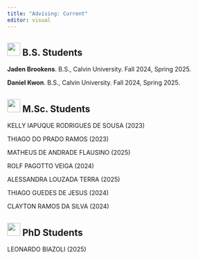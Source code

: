 ```yaml
---
title: "Advising: Current"
editor: visual
---
```


## ![](images/paste-3.png){width="30"} B.S. Students

**Jaden Brookens**. B.S., Calvin University. Fall 2024, Spring 2025.

**Daniel Kwon**. B.S., Calvin University. Fall 2024, Spring 2025.

## ![](images/paste-2.png){width="30"} M.Sc. Students

KELLY IAPUQUE RODRIGUES DE SOUSA (2023)

THIAGO DO PRADO RAMOS (2023)

MATHEUS DE ANDRADE FLAUSINO (2025)

ROLF PAGOTTO VEIGA (2024)

ALESSANDRA LOUZADA TERRA (2025)

THIAGO GUEDES DE JESUS (2024)

CLAYTON RAMOS DA SILVA (2024)

## ![](images/paste-1.png){width="30"} PhD Students

LEONARDO BIAZOLI (2025)